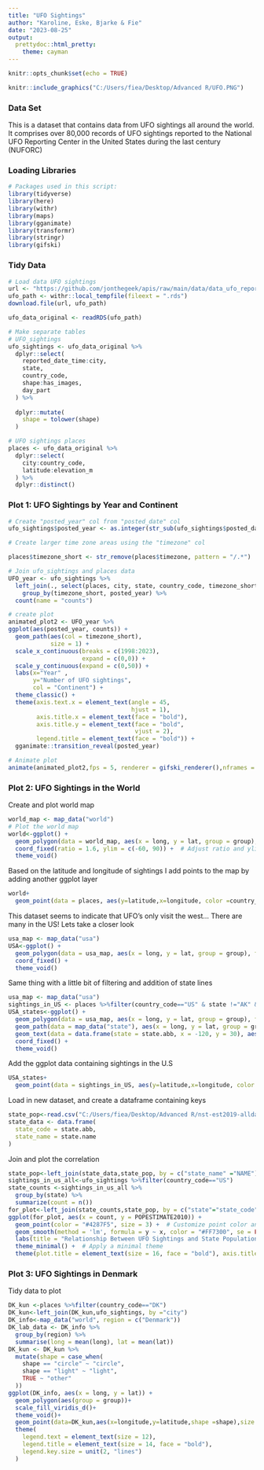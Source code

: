 ```yaml
---
title: "UFO Sightings"
author: "Karoline, Eske, Bjarke & Fie"
date: "2023-08-25"
output: 
  prettydoc::html_pretty:
    theme: cayman
---
```


```r
knitr::opts_chunk$set(echo = TRUE)
```

```r
knitr::include_graphics("C:/Users/fiea/Desktop/Advanced R/UFO.PNG")
```

### Data Set
This is a dataset that contains data from UFO sightings all around the world. It comprises over 80,000 records of UFO sightings reported to the National UFO Reporting Center in the United States during the last century (NUFORC)

### Loading Libraries 
```r
# Packages used in this script:
library(tidyverse)
library(here)
library(withr)
library(maps)
library(gganimate)
library(transformr)
library(stringr)
library(gifski)
```

### Tidy Data
```r

# Load data UFO sightings
url <- "https://github.com/jonthegeek/apis/raw/main/data/data_ufo_reports_with_day_part.rds"
ufo_path <- withr::local_tempfile(fileext = ".rds")
download.file(url, ufo_path)

ufo_data_original <- readRDS(ufo_path)

# Make separate tables 
# UFO_sightings
ufo_sightings <- ufo_data_original %>% 
  dplyr::select(
    reported_date_time:city,
    state, 
    country_code,
    shape:has_images,
    day_part
  ) %>% 
 
  dplyr::mutate(
    shape = tolower(shape)
  )

# UFO sightings places
places <- ufo_data_original %>% 
  dplyr::select(
    city:country_code, 
    latitude:elevation_m
  ) %>% 
  dplyr::distinct()

```

### Plot 1: UFO Sightings by Year and Continent
```r

# Create "posted_year" col from "posted_date" col
ufo_sightings$posted_year <- as.integer(str_sub(ufo_sightings$posted_date, start = 1, end= 4))

# Create larger time zone areas using the "timezone" col

places$timezone_short <- str_remove(places$timezone, pattern = "/.*")

# Join ufo_sightings and places data
UFO_year <- ufo_sightings %>%
  left_join(., select(places, city, state, country_code, timezone_short), by=c("city", "state", "country_code")) %>%
    group_by(timezone_short, posted_year) %>%
  count(name = "counts")

# create plot
animated_plot2 <- UFO_year %>%
ggplot(aes(posted_year, counts)) +
  geom_path(aes(col = timezone_short),
            size = 1) +
  scale_x_continuous(breaks = c(1998:2023),
                     expand = c(0,0)) +
  scale_y_continuous(expand = c(0,50)) +
  labs(x="Year" ,
       y="Number of UFO sightings",
       col = "Continent") +
  theme_classic() +
  theme(axis.text.x = element_text(angle = 45,
                                   hjust = 1),
        axis.title.x = element_text(face = "bold"),
        axis.title.y = element_text(face = "bold",
                                    vjust = 2),
        legend.title = element_text(face = "bold")) +
  gganimate::transition_reveal(posted_year)

# Animate plot
animate(animated_plot2,fps = 5, renderer = gifski_renderer(),nframes = 50)
```

### Plot 2: UFO Sightings in the World

Create and plot world map
```r
world_map <- map_data("world")
# Plot the world map
world<-ggplot() +
  geom_polygon(data = world_map, aes(x = long, y = lat, group = group), fill = "white", color = "black") +
  coord_fixed(ratio = 1.6, ylim = c(-60, 90)) +  # Adjust ratio and ylim for better map aspect
  theme_void()
```

Based on the latitude and longitude of sightings I add points to the map by adding another ggplot layer
```r
world+
  geom_point(data = places, aes(y=latitude,x=longitude, color =country_code))+coord_fixed(ratio = 1.6, ylim = c(-60, 90))+theme(legend.position = "none")
```

This dataset seems to indicate that UFO's only visit the west...
There are many in the US! Lets take a closer look
```r

usa_map <- map_data("usa")
USA<-ggplot() +
  geom_polygon(data = usa_map, aes(x = long, y = lat, group = group), fill = "white", color = "black") +
  coord_fixed() +
  theme_void()
```

Same thing with a little bit of filtering and addition of state lines
```r
usa_map <- map_data("usa")
sightings_in_US <- places %>%filter(country_code=="US" & state !="AK" & state !="HI")
USA_states<-ggplot() +
  geom_polygon(data = usa_map, aes(x = long, y = lat, group = group), fill = "white", color = "black") +
  geom_path(data = map_data("state"), aes(x = long, y = lat, group = group), color = "black", linewidth = 1) +
  geom_text(data = data.frame(state = state.abb, x = -120, y = 30), aes(x = x, y = y, label = state), size = 2) +
  coord_fixed() +
  theme_void()
```

Add the ggplot data containing sightings in the U.S
```r
USA_states+
  geom_point(data = sightings_in_US, aes(y=latitude,x=longitude, color =state))+theme(legend.position = "none")
```

Load in new dataset, and create a dataframe containing keys
```r
state_pop<-read.csv("C:/Users/fiea/Desktop/Advanced R/nst-est2019-alldata.csv")
state_data <- data.frame(
  state_code = state.abb,
  state_name = state.name
)

```

Join and plot the correlation
```r
state_pop<-left_join(state_data,state_pop, by = c("state_name" ="NAME"))
sightings_in_us_all<-ufo_sightings %>%filter(country_code=="US")
state_counts <-sightings_in_us_all %>%
  group_by(state) %>%
  summarize(count = n())
for_plot<-left_join(state_counts,state_pop, by = c("state"="state_code"))
ggplot(for_plot, aes(x = count, y = POPESTIMATE2010)) +
  geom_point(color = "#4287F5", size = 3) +  # Customize point color and size
  geom_smooth(method = 'lm', formula = y ~ x, color = "#FF7300", se = FALSE) +  # Customize line color
  labs(title = "Relationship Between UFO Sightings and State Population", x = "Number of UFO Sightings", y = "State Population") +  # Customize plot title and axis labels
  theme_minimal() +  # Apply a minimal theme
  theme(plot.title = element_text(size = 16, face = "bold"), axis.title = element_text(size = 14), axis.text = element_text(size = 12))
```

### Plot 3: UFO Sightings in Denmark
Tidy data to plot
```r

DK_kun <-places %>%filter(country_code=="DK")
DK_kun<-left_join(DK_kun,ufo_sightings, by ="city")
DK_info<-map_data("world", region = c("Denmark"))
DK_lab_data <- DK_info %>%
  group_by(region) %>%
  summarise(long = mean(long), lat = mean(lat))
DK_kun <- DK_kun %>%
  mutate(shape = case_when(
    shape == "circle" ~ "circle",
    shape == "light" ~ "light",
    TRUE ~ "other"
  ))
ggplot(DK_info, aes(x = long, y = lat)) +
  geom_polygon(aes(group = group))+
  scale_fill_viridis_d()+
  theme_void()+
  geom_point(data=DK_kun,aes(x=longitude,y=latitude,shape =shape),size =4, colour ="red")+
  theme(
    legend.text = element_text(size = 12),
    legend.title = element_text(size = 14, face = "bold"),
    legend.key.size = unit(2, "lines")
  )

```
